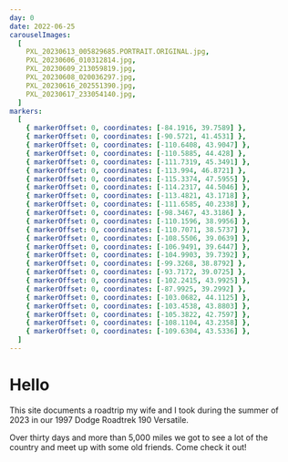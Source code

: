 ```yaml
---
day: 0
date: 2022-06-25
carouselImages:
  [
    PXL_20230613_005829685.PORTRAIT.ORIGINAL.jpg,
    PXL_20230606_010312814.jpg,
    PXL_20230609_213059819.jpg,
    PXL_20230608_020036297.jpg,
    PXL_20230616_202551390.jpg,
    PXL_20230617_233054140.jpg,
  ]
markers:
  [
    { markerOffset: 0, coordinates: [-84.1916, 39.7589] },
    { markerOffset: 0, coordinates: [-90.5721, 41.4531] },
    { markerOffset: 0, coordinates: [-110.6408, 43.9047] },
    { markerOffset: 0, coordinates: [-110.5885, 44.428] },
    { markerOffset: 0, coordinates: [-111.7319, 45.3491] },
    { markerOffset: 0, coordinates: [-113.994, 46.8721] },
    { markerOffset: 0, coordinates: [-115.3374, 47.5955] },
    { markerOffset: 0, coordinates: [-114.2317, 44.5046] },
    { markerOffset: 0, coordinates: [-113.4821, 43.1718] },
    { markerOffset: 0, coordinates: [-111.6585, 40.2338] },
    { markerOffset: 0, coordinates: [-98.3467, 43.3186] },
    { markerOffset: 0, coordinates: [-110.1596, 38.9956] },
    { markerOffset: 0, coordinates: [-110.7071, 38.5737] },
    { markerOffset: 0, coordinates: [-108.5506, 39.0639] },
    { markerOffset: 0, coordinates: [-106.9491, 39.6447] },
    { markerOffset: 0, coordinates: [-104.9903, 39.7392] },
    { markerOffset: 0, coordinates: [-99.3268, 38.8792] },
    { markerOffset: 0, coordinates: [-93.7172, 39.0725] },
    { markerOffset: 0, coordinates: [-102.2415, 43.9925] },
    { markerOffset: 0, coordinates: [-87.9925, 39.2992] },
    { markerOffset: 0, coordinates: [-103.0682, 44.1125] },
    { markerOffset: 0, coordinates: [-103.4538, 43.8803] },
    { markerOffset: 0, coordinates: [-105.3822, 42.7597] },
    { markerOffset: 0, coordinates: [-108.1104, 43.2358] },
    { markerOffset: 0, coordinates: [-109.6304, 43.5336] },
  ]
---
```


# Hello

This site documents a roadtrip my wife and I took during the summer of 2023 in our 1997 Dodge Roadtrek 190 Versatile.

Over thirty days and more than 5,000 miles we got to see a lot of the country and meet up with some old friends. Come check it out!
